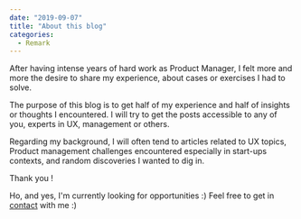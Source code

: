 ```yaml
---
date: "2019-09-07"
title: "About this blog"
categories:
  - Remark
---
```


After having intense years of hard work as Product Manager, I felt more and more the desire to share my experience, about cases or exercises I had to solve.

The purpose of this blog is to get half of my experience and half of insights or thoughts I encountered. I will try to get the posts accessible to any of you, experts in UX, management or others. 

Regarding my background, I will often tend to articles related to UX topics, Product management challenges encountered especially in start-ups contexts, and random discoveries I wanted to dig in. 

Thank you !

Ho, and yes, I'm currently looking for opportunities :) Feel free to get in [contact](https://www.myriamgoude.com/contact) with me :) 